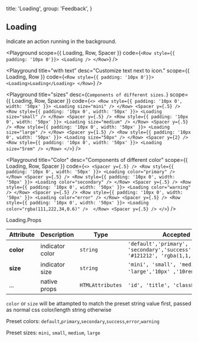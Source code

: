 
  title: 'Loading',
  group: 'Feedback',
}

## Loading

Indicate an action running in the background.

<Playground
  scope={{ Loading, Row, Spacer }}
  code={`
<Row style={{ padding: '10px 0'}}>
  <Loading />
</Row>
`}
/>

<Playground
  title="with text"
  desc="Customize text next to icon."
  scope={{ Loading, Row }}
  code={`
<Row style={{ padding: '10px 0'}}>
  <Loading>Loading</Loading>
</Row>
`}
/>

<Playground
  title="sizes"
  desc={`Components of different sizes.`}
  scope={{ Loading, Row, Spacer }}
  code={`
<>
  <Row style={{ padding: '10px 0', width: '50px' }}>
    <Loading size="mini" />
  </Row>
  <Spacer y={.5} />
  <Row style={{ padding: '10px 0', width: '50px' }}>
    <Loading size="small" />
  </Row>
  <Spacer y={.5} />
  <Row style={{ padding: '10px 0', width: '50px' }}>
    <Loading size="medium" />
  </Row>
  <Spacer y={.5} />
  <Row style={{ padding: '10px 0', width: '50px' }}>
    <Loading size="large" />
  </Row>
    <Spacer y={1.5} />
  <Row style={{ padding: '10px 0', width: '50px' }}>
    <Loading size="50px" />
  </Row>
  <Spacer y={2} />
  <Row style={{ padding: '10px 0', width: '50px' }}>
    <Loading size="5rem" />
  </Row>
</>
`}
/>

<Playground
  title="Color"
  desc="Components of different color"
  scope={{ Loading, Row, Spacer }}
  code={`
<>
  <Spacer y={.5} />
  <Row style={{ padding: '10px 0', width: '50px' }}>
    <Loading color="primary" />
  </Row>
  <Spacer y={.5} />
  <Row style={{ padding: '10px 0', width: '50px' }}>
    <Loading color="secondary" />
  </Row>
  <Spacer y={.5} />
  <Row style={{ padding: '10px 0', width: '50px' }}>
    <Loading color="warning" />
  </Row>
  <Spacer y={.5} />
  <Row style={{ padding: '10px 0', width: '50px' }}>
    <Loading color="error" />
  </Row>
  <Spacer y={.5} />
  <Row style={{ padding: '10px 0', width: '50px' }}>
    <Loading color="rgba(111,222,34,0.6)" /> 
  </Row>
  <Spacer y={.5} />
</>
`}
/>

<Attributes edit="/pages/en-us/components/loading.mdx">
<Attributes.Title>Loading.Props</Attributes.Title>

| Attribute | Description     | Type             | Accepted values                                                                             | Default   |
| --------- | --------------- | ---------------- | ------------------------------------------------------------------------------------------- | --------- |
| **color** | indicator color | `string`         | `'default','primary', 'secondary','success','error','warning' '#121212', 'rgba(1,1,1,0.1)'` | `default` |
| **size**  | indicator size  | `string`         | `'mini', 'small', 'medium', 'large','10px' ,'10rem'`,                                       | `medium`  |
| ...       | native props    | `HTMLAttributes` | `'id', 'title', 'className', ...`                                                           | -         |

`color` or `size` will be attampted to match the preset string value first, passed as normal css color/length string otherwise

Preset colors: `default`,`primary`,`secondary`,`success`,`error`,`warning`

Preset sizes: `mini`, `small`, `medium`, `large`

</Attributes>

